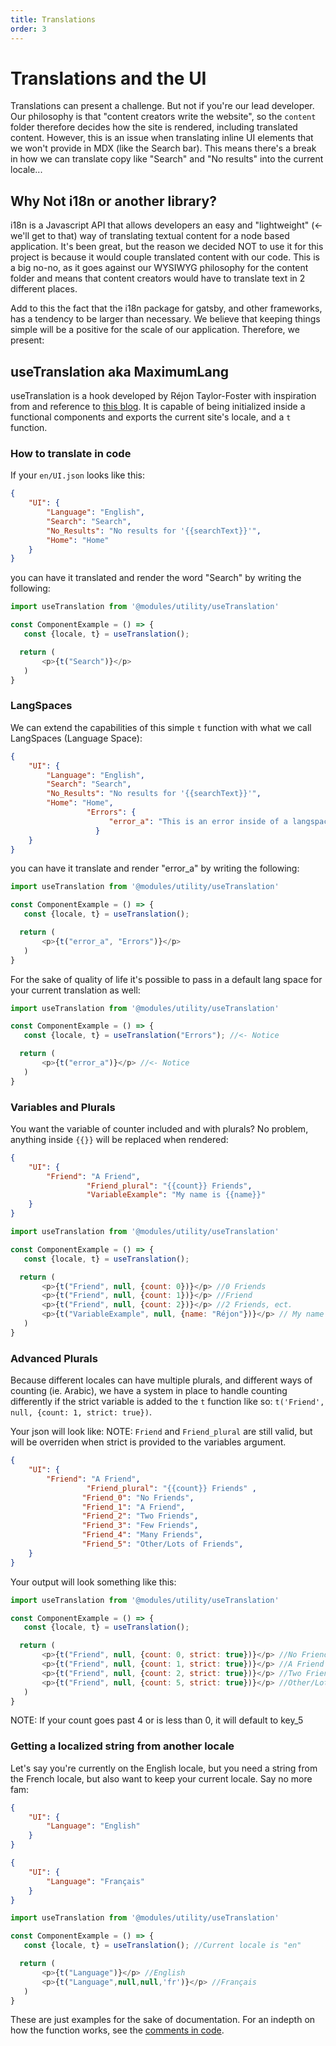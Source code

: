 ```yaml
---
title: Translations
order: 3
---
```


# Translations and the UI

Translations can present a challenge. But not if you're our lead developer. Our philosophy is that 
"content creators write the website", so the `content` folder therefore decides how the site is rendered, 
including translated content. However, this is an issue when translating inline UI elements that we won't 
provide in MDX (like the Search bar). This means there's a break in how we can translate copy like "Search" 
and "No results" into the current locale...

## Why Not i18n or another library?

i18n is a Javascript API that allows developers an easy and "lightweight" (<- we'll get to that) way of translating 
textual content for a node based application. It's been great, but the reason we decided NOT to use it for this 
project is because it would couple translated content with our code. This is a big no-no, as it goes against our WYSIWYG 
philosophy for the content folder and means that content creators would have to translate text in 2 different places.

Add to this the fact that the i18n package for gatsby, and other frameworks, has a tendency to be larger than necessary. 
We believe that keeping things simple will be a positive for the scale of our application. Therefore, we present:

## useTranslation aka MaximumLang

useTranslation is a hook developed by Réjon Taylor-Foster with inspiration from and reference to 
[this blog](https://w11i.me/how-to-build-multilingual-website-in-next-js). It is capable of being initialized 
inside a functional components and exports the current site's locale, and a `t` function.

### How to translate in code

If your `en/UI.json` looks like this:

```json:title=en/UI.json
{
	"UI": {
		"Language": "English",
		"Search": "Search",
		"No_Results": "No results for '{{searchText}}'",
		"Home": "Home"
	}
}
```

you can have it translated and render the word "Search" by writing the following:

```js:title=component-example.js
import useTranslation from '@modules/utility/useTranslation'

const ComponentExample = () => {
   const {locale, t} = useTranslation(); 

  return (
       <p>{t("Search")}</p>
   )
}
```

### LangSpaces

We can extend the capabilities of this simple `t` function with what we call LangSpaces (Language Space):

```json:title=en/UI.json
{
	"UI": {
		"Language": "English",
		"Search": "Search",
		"No_Results": "No results for '{{searchText}}'",
		"Home": "Home",
                 "Errors": {
                      "error_a": "This is an error inside of a langspace called Errors"
                   }
	}
}
```

you can have it translate and render "error_a" by writing the following:

```js:title=component-langspace-example.js
import useTranslation from '@modules/utility/useTranslation'

const ComponentExample = () => {
   const {locale, t} = useTranslation(); 

  return (
       <p>{t("error_a", "Errors")}</p>
   )
}
```

For the sake of quality of life it's possible to pass in a default lang space for your current translation as well:

```js:title=component-langspace-default-example.js
import useTranslation from '@modules/utility/useTranslation'

const ComponentExample = () => {
   const {locale, t} = useTranslation("Errors"); //<- Notice 

  return (
       <p>{t("error_a")}</p> //<- Notice
   )
}
```

### Variables and Plurals

You want the variable of counter included and with plurals? No problem, anything inside `{{}}` will be replaced when rendered:

```json:title=en/UI.json
{
	"UI": {
		"Friend": "A Friend",
                 "Friend_plural": "{{count}} Friends",
                 "VariableExample": "My name is {{name}}"
	}
}
```

```js:title=variable-component-example.js
import useTranslation from '@modules/utility/useTranslation'

const ComponentExample = () => {
   const {locale, t} = useTranslation(); 

  return (
       <p>{t("Friend", null, {count: 0})}</p> //0 Friends
       <p>{t("Friend", null, {count: 1})}</p> //Friend
       <p>{t("Friend", null, {count: 2})}</p> //2 Friends, ect.
       <p>{t("VariableExample", null, {name: "Réjon"})}</p> // My name is Réjon
   )
}
```

### Advanced Plurals

Because different locales can have multiple plurals, and different ways of counting (ie. Arabic), 
we have a system in place to handle counting differently if the strict variable is added to the `t` function like so: 
`t('Friend', null, {count: 1, strict: true})`.

Your json will look like:
NOTE: `Friend` and `Friend_plural` are still valid, but will be overriden when strict is provided to the variables argument.

```json:title=en/UI.json
{
	"UI": {
		"Friend": "A Friend",
                 "Friend_plural": "{{count}} Friends" ,
                "Friend_0": "No Friends",
                "Friend_1": "A Friend",
                "Friend_2": "Two Friends",
                "Friend_3": "Few Friends",
                "Friend_4": "Many Friends",
                "Friend_5": "Other/Lots of Friends",
	}
}
```

Your output will look something like this:

```js:title=advanced-variable-example.js
import useTranslation from '@modules/utility/useTranslation'

const ComponentExample = () => {
   const {locale, t} = useTranslation(); 

  return (
       <p>{t("Friend", null, {count: 0, strict: true})}</p> //No Friends (key: Friend_0)
       <p>{t("Friend", null, {count: 1, strict: true})}</p> //A Friend (key: Friend_1)
       <p>{t("Friend", null, {count: 2, strict: true})}</p> //Two Friends (key: Friend_2)
       <p>{t("Friend", null, {count: 5, strict: true})}</p> //Other/Lots of Friends (key: Friend_5)
   )
}
```

<CTA>

NOTE: If your count goes past 4 or is less than 0, it will default to key_5

</CTA>

### Getting a localized string from another locale

Let's say you're currently on the English locale, but you need a string from the French locale, 
but also want to keep your current locale. Say no more fam:

```json:title=en/UI.json
{
	"UI": {
		"Language": "English"
	}
}
```

```json:title=fr/UI.json
{
	"UI": {
		"Language": "Français"
	}
}
```

```js:title=multilang-example.js
import useTranslation from '@modules/utility/useTranslation'

const ComponentExample = () => {
   const {locale, t} = useTranslation(); //Current locale is "en"

  return (
       <p>{t("Language")}</p> //English
       <p>{t("Language",null,null,'fr')}</p> //Français
   )
}
```

These are just examples for the sake of documentation. For an indepth on how the function works, 
see the [comments in code](https://github.com/makerdao/community-portal/blob/r2d/src/modules/utility/useTranslation.js).

